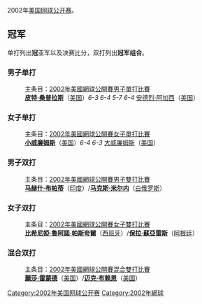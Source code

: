 {{noteTA|G1=Tennis
|1=zh-hans:温布尔登;zh-hk:溫布頓;zh-tw:溫布頓;
}}

2002年[[美国网球公开赛|美国网球公开赛]]。

== 冠军 ==
单打列出'''冠'''亚军以及决赛比分，双打列出'''冠军组合'''。

=== 男子单打 ===
:主条目：[[2002年美國網球公開賽男子單打比賽|2002年美國網球公開賽男子單打比賽]]
:'''[[皮特·桑普拉斯|皮特·桑普拉斯]]'''（[[美国|美国]]）''6-3 6-4 5-7 6-4'' [[安德烈·阿加西|安德烈·阿加西]]（[[美国|美国]]）

=== 女子单打 ===
:主条目：[[2002年美國網球公開賽女子單打比賽|2002年美國網球公開賽女子單打比賽]]
:'''[[小威廉姆斯|小威廉姆斯]]'''（[[美国|美国]]）''6-4 6-3'' [[大威廉姆斯|大威廉姆斯]]（[[美国|美国]]）

=== 男子双打 ===
:主条目：[[2002年美國網球公開賽男子雙打比賽|2002年美國網球公開賽男子雙打比賽]]
:'''[[马赫什·布帕蒂|马赫什·布帕蒂]]'''（[[印度|印度]]）/'''[[马克斯·米尔内|马克斯·米尔内]]'''（[[白俄罗斯|白俄罗斯]]）

=== 女子双打 ===
:主条目：[[2002年美國網球公開賽女子雙打比賽|2002年美國網球公開賽女子雙打比賽]]
:'''[[比希尼婭·魯阿諾·帕斯夸爾|比希尼婭·魯阿諾·帕斯夸爾]]'''（[[西班牙|西班牙]]）/'''[[保拉·蘇亞雷斯|保拉·蘇亞雷斯]]'''（[[阿根廷|阿根廷]]）

=== 混合双打 ===
:主条目：[[2002年美國網球公開賽混合雙打比賽|2002年美國網球公開賽混合雙打比賽]]
:'''[[麗莎·雷蒙德|麗莎·雷蒙德]]'''（[[美国|美国]]）/'''[[迈克·布赖恩|迈克·布赖恩]]'''（[[美国|美国]]）

{{start box}}
{{succession box | before=[[2001年美國網球公開賽|2001年美國網球公開賽]]| title=[[美國網球公開賽|美國網球公開賽]]| years= | after=[[2003年美國網球公開賽|2003年美國網球公開賽]]}}
{{succession box | before=[[2002年温布尔登網球錦標賽|2002年温布尔登網球錦標賽]]| title=[[網球大滿貫|網球大滿貫]] | years= | after=[[2003年澳洲網球公開賽|2003年澳洲網球公開賽]]}}
{{end box}}
{{美网列表}}

[[Category:2002年美国网球公开赛|Category:2002年美国网球公开赛]]
[[Category:2002年網球|Category:2002年網球]]